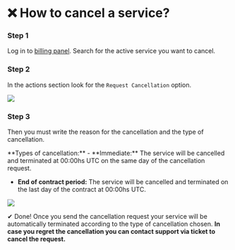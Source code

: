 # ❌ How to cancel a service?


<Steps>

### Step 1
Log in to [billing panel](https://billing.vexyhost.com/clientarea.php). Search for the active service you want to cancel.

### Step 2
In the actions section look for the `Request Cancellation` option.

![](https://i.imgur.com/jubDbM0.png)

### Step 3
Then you must write the reason for the cancellation and the type of cancellation.

<Callout type="info">
**Types of cancellation:**
- **Immediate:** The service will be cancelled and terminated at 00:00hs UTC on the same day of the cancellation request.

- **End of contract period:**  The service will be cancelled and terminated on the last day of the contract at 00:00hs UTC.
</Callout>

![](https://i.imgur.com/hxzYMEr.png)

</Steps>

✔ Done! Once you send the cancellation request your service will be automatically terminated according to the type of cancellation chosen. **In case you regret the cancellation you can contact support via ticket to cancel the request.**
